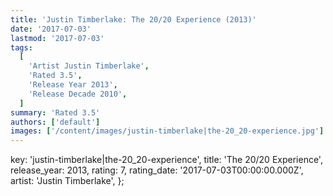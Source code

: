 ```yaml
---
title: 'Justin Timberlake: The 20/20 Experience (2013)'
date: '2017-07-03'
lastmod: '2017-07-03'
tags:
  [
    'Artist Justin Timberlake',
    'Rated 3.5',
    'Release Year 2013',
    'Release Decade 2010',
  ]
summary: 'Rated 3.5'
authors: ['default']
images: ['/content/images/justin-timberlake|the-20_20-experience.jpg']
---
```


  key: 'justin-timberlake|the-20_20-experience',
  title: 'The 20/20 Experience',
  release_year: 2013,
  rating: 7,
  rating_date: '2017-07-03T00:00:00.000Z',
  artist: 'Justin Timberlake',
};

<MusicRating data={data} />
